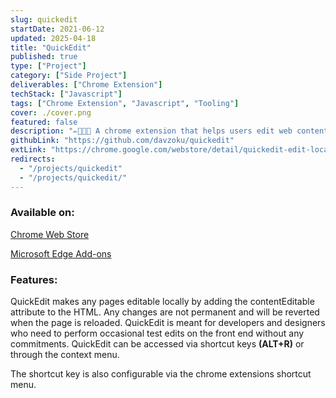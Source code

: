 ```yaml
---
slug: quickedit
startDate: 2021-06-12
updated: 2025-04-18
title: "QuickEdit"
published: true
type: ["Project"]
category: ["Side Project"]
deliverables: ["Chrome Extension"]
techStack: ["Javascript"]
tags: ["Chrome Extension", "Javascript", "Tooling"]
cover: ./cover.png
featured: false
description: "✏👨🏻‍💻 A chrome extension that helps users edit web content locally."
githubLink: "https://github.com/davzoku/quickedit"
extLink: "https://chrome.google.com/webstore/detail/quickedit-edit-local-page/kfgkcpcagbflnecejofneecfbcnodboh"
redirects:
  - "/projects/quickedit"
  - "/projects/quickedit/"
---
```


<BasicImage
  src="https://res.cloudinary.com/wtkw/image/upload/v1744983088/waltertengcom/projects/quickedit/cover_xtuse8.png"
  alt="cover"
/>

### Available on:

[Chrome Web Store](https://chrome.google.com/webstore/detail/quickedit-edit-local-page/kfgkcpcagbflnecejofneecfbcnodboh)

[Microsoft Edge Add-ons](https://microsoftedge.microsoft.com/addons/detail/akonipjhmfdanobbabnioaofjfcpjnli)

### Features:

<BasicImage
  src="https://res.cloudinary.com/wtkw/image/upload/v1626362140/waltertengcom/projects/quickedit/demo_umiefx.gif"
  alt="demo"
/>

QuickEdit makes any pages editable locally by adding the contentEditable attribute to the HTML. Any changes are not permanent and will be reverted when the page is reloaded. QuickEdit is meant for developers and designers who need to perform occasional test edits on the front end without any commitments. QuickEdit can be accessed via shortcut keys **(ALT+R)** or through the context menu.

The shortcut key is also configurable via the chrome extensions shortcut menu.
